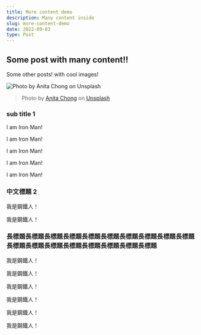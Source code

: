 ```yaml
---
title: More content demo
description: Many content inside
slug: more-content-demo
date: 2022-09-03
type: Post
---
```


## Some post with many content!!

Some other posts! with cool images!

![Photo by Anita Chong on Unsplash](/images/nextjs-big-logo.png)

> Photo by [Anita Chong](https://unsplash.com/@jacutanita) on [Unsplash](https://unsplash.com/photos/aSJAalMXCvI)

### sub title 1

I am Iron Man!

I am Iron Man!

I am Iron Man!

I am Iron Man!

I am Iron Man!

### 中文標題 2

我是鋼鐵人！

我是鋼鐵人！

### 長標題長標題長標題長標題長標題長標題長標題長標題長標題長標題長標題長標題長標題長標題長標題長標題長標題長標題

我是鋼鐵人！

我是鋼鐵人！

我是鋼鐵人！

我是鋼鐵人！

我是鋼鐵人！

我是鋼鐵人！
